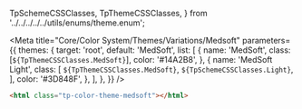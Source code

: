   TpSchemeCSSClasses,
  TpThemeCSSClasses,
} from '../../../../../utils/enums/theme.enum';

<Meta
  title="Core/Color System/Themes/Variations/Medsoft"
  parameters={{
    themes: {
      target: 'root',
      default: 'MedSoft',
      list: [
        {
          name: 'MedSoft',
          class: [`${TpThemeCSSClasses.MedSoft}`],
          color: '#14A2B8',
        },
        {
          name: 'MedSoft Light',
          class: [
            `${TpThemeCSSClasses.MedSoft}`,
            `${TpSchemeCSSClasses.Light}`,
          ],
          color: '#3D848F',
        },
      ],
    },
  }}
/>

<Title>MedSoft</Title>

```html
<html class="tp-color-theme-medsoft"></html>
```

<Title>Colors</Title>

<ColorPalette>
  <ColorItem
    title="Brand"
    colors={{
      'brand-tint': 'var(--tp-color-brand-tint)',
      brand: 'var(--tp-color-brand)',
      'brand-shade': 'var(--tp-color-brand-shade)',
    }}
  />
</ColorPalette>

<Title>Variants</Title>

<ColorPalette>
  <ColorItem
    title="Brand 1"
    colors={{
      'brand-1-tint': 'var(--tp-color-brand-1-tint)',
      'brand-1': 'var(--tp-color-brand-1)',
      'brand-1-shade': 'var(--tp-color-brand-1-shade)',
    }}
  />
  <ColorItem
    title="Brand 2"
    colors={{
      'brand-2-tint': 'var(--tp-color-brand-2-tint)',
      'brand-2': 'var(--tp-color-brand-2)',
      'brand-2-shade': 'var(--tp-color-brand-2-shade)',
    }}
  />
  <ColorItem
    title="Brand 3"
    colors={{
      'brand-3-tint': 'var(--tp-color-brand-3-tint)',
      'brand-3': 'var(--tp-color-brand-3)',
      'brand-3-shade': 'var(--tp-color-brand-3-shade)',
    }}
  />
  <ColorItem
    title="Brand 4"
    colors={{
      'brand-4-tint': 'var(--tp-color-brand-4-tint)',
      'brand-4': 'var(--tp-color-brand-4)',
      'brand-4-shade': 'var(--tp-color-brand-4-shade)',
    }}
  />
  <ColorItem
    title="Brand 5"
    colors={{
      'brand-5-tint': 'var(--tp-color-brand-5-tint)',
      'brand-5': 'var(--tp-color-brand-5)',
      'brand-5-shade': 'var(--tp-color-brand-5-shade)',
    }}
  />
</ColorPalette>

<Title>Secondary Colors</Title>

<ColorPalette>
  <ColorItem
    title="Aula"
    colors={{
      'aula-tint': 'var(--tp-color-aula-tint)',
      aula: 'var(--tp-color-aula)',
      'aula-shade': 'var(--tp-color-aula-shade)',
    }}
  />
  <ColorItem
    title="Material"
    colors={{
      'material-tint': 'var(--tp-color-material-tint)',
      material: 'var(--tp-color-material)',
      'material-shade': 'var(--tp-color-material-shade)',
    }}
  />
  <ColorItem
    title="Questões"
    colors={{
      'questoes-tint': 'var(--tp-color-questoes-tint)',
      questoes: 'var(--tp-color-questoes)',
      'questoes-shade': 'var(--tp-color-questoes-shade)',
    }}
  />
  <ColorItem
    title="Revalida"
    colors={{
      'revalida-tint': 'var(--tp-color-revalida-tint)',
      revalida: 'var(--tp-color-revalida)',
      'revalida-shade': 'var(--tp-color-revalida-shade)',
    }}
  />
  <ColorItem
    title="Provas"
    colors={{
      'provas-tint': 'var(--tp-color-provas-tint)',
      provas: 'var(--tp-color-provas)',
      'provas-shade': 'var(--tp-color-provas-shade)',
    }}
  />
</ColorPalette>

<Title>Secondary Variants</Title>

<Title>Aula</Title>

<ColorPalette>
  <ColorItem
    title="Aula 1"
    colors={{
      'aula-1-tint': 'var(--tp-color-aula-1-tint)',
      'aula-1': 'var(--tp-color-aula-1)',
      'aula-1-shade': 'var(--tp-color-aula-1-shade)',
    }}
  />
  <ColorItem
    title="Aula 2"
    colors={{
      'aula-2-tint': 'var(--tp-color-aula-2-tint)',
      'aula-2': 'var(--tp-color-aula-2)',
      'aula-2-shade': 'var(--tp-color-aula-2-shade)',
    }}
  />
  <ColorItem
    title="Aula 3"
    colors={{
      'aula-3-tint': 'var(--tp-color-aula-3-tint)',
      'aula-3': 'var(--tp-color-aula-3)',
      'aula-3-shade': 'var(--tp-color-aula-3-shade)',
    }}
  />
  <ColorItem
    title="Aula 4"
    colors={{
      'aula-4-tint': 'var(--tp-color-aula-4-tint)',
      'aula-4': 'var(--tp-color-aula-4)',
      'aula-4-shade': 'var(--tp-color-aula-4-shade)',
    }}
  />
  <ColorItem
    title="Aula 5"
    colors={{
      'aula-5-tint': 'var(--tp-color-aula-5-tint)',
      'aula-5': 'var(--tp-color-aula-5)',
      'aula-5-shade': 'var(--tp-color-aula-5-shade)',
    }}
  />
</ColorPalette>

<Title>Material</Title>

<ColorPalette>
  <ColorItem
    title="Material 1"
    colors={{
      'material-1-tint': 'var(--tp-color-material-1-tint)',
      'material-1': 'var(--tp-color-material-1)',
      'material-1-shade': 'var(--tp-color-material-1-shade)',
    }}
  />
  <ColorItem
    title="Material 2"
    colors={{
      'material-2-tint': 'var(--tp-color-material-2-tint)',
      'material-2': 'var(--tp-color-material-2)',
      'material-2-shade': 'var(--tp-color-material-2-shade)',
    }}
  />
  <ColorItem
    title="Material 3"
    colors={{
      'material-3-tint': 'var(--tp-color-material-3-tint)',
      'material-3': 'var(--tp-color-material-3)',
      'material-3-shade': 'var(--tp-color-material-3-shade)',
    }}
  />
  <ColorItem
    title="Material 4"
    colors={{
      'material-4-tint': 'var(--tp-color-material-4-tint)',
      'material-4': 'var(--tp-color-material-4)',
      'material-4-shade': 'var(--tp-color-material-4-shade)',
    }}
  />
  <ColorItem
    title="Material 5"
    colors={{
      'material-5-tint': 'var(--tp-color-material-5-tint)',
      'material-5': 'var(--tp-color-material-5)',
      'material-5-shade': 'var(--tp-color-material-5-shade)',
    }}
  />
</ColorPalette>

<Title>Questões</Title>

<ColorPalette>
  <ColorItem
    title="Questões 1"
    colors={{
      'questoes-1-tint': 'var(--tp-color-questoes-1-tint)',
      'questoes-1': 'var(--tp-color-questoes-1)',
      'questoes-1-shade': 'var(--tp-color-questoes-1-shade)',
    }}
  />
  <ColorItem
    title="Questões 2"
    colors={{
      'questoes-2-tint': 'var(--tp-color-questoes-2-tint)',
      'questoes-2': 'var(--tp-color-questoes-2)',
      'questoes-2-shade': 'var(--tp-color-questoes-2-shade)',
    }}
  />
  <ColorItem
    title="Questões 3"
    colors={{
      'questoes-3-tint': 'var(--tp-color-questoes-3-tint)',
      'questoes-3': 'var(--tp-color-questoes-3)',
      'questoes-3-shade': 'var(--tp-color-questoes-3-shade)',
    }}
  />
  <ColorItem
    title="Questões 4"
    colors={{
      'questoes-4-tint': 'var(--tp-color-questoes-4-tint)',
      'questoes-4': 'var(--tp-color-questoes-4)',
      'questoes-4-shade': 'var(--tp-color-questoes-4-shade)',
    }}
  />
  <ColorItem
    title="Questões 5"
    colors={{
      'questoes-5-tint': 'var(--tp-color-questoes-5-tint)',
      'questoes-5': 'var(--tp-color-questoes-5)',
      'questoes-5-shade': 'var(--tp-color-questoes-5-shade)',
    }}
  />
</ColorPalette>

<Title>Revalida</Title>

<ColorPalette>
  <ColorItem
    title="Revalida 1"
    colors={{
      'revalida-1-tint': 'var(--tp-color-revalida-1-tint)',
      'revalida-1': 'var(--tp-color-revalida-1)',
      'revalida-1-shade': 'var(--tp-color-revalida-1-shade)',
    }}
  />
  <ColorItem
    title="Revalida 2"
    colors={{
      'revalida-2-tint': 'var(--tp-color-revalida-2-tint)',
      'revalida-2': 'var(--tp-color-revalida-2)',
      'revalida-2-shade': 'var(--tp-color-revalida-2-shade)',
    }}
  />
  <ColorItem
    title="Revalida 3"
    colors={{
      'revalida-3-tint': 'var(--tp-color-revalida-3-tint)',
      'revalida-3': 'var(--tp-color-revalida-3)',
      'revalida-3-shade': 'var(--tp-color-revalida-3-shade)',
    }}
  />
  <ColorItem
    title="Revalida 4"
    colors={{
      'revalida-4-tint': 'var(--tp-color-revalida-4-tint)',
      'revalida-4': 'var(--tp-color-revalida-4)',
      'revalida-4-shade': 'var(--tp-color-revalida-4-shade)',
    }}
  />
  <ColorItem
    title="Revalida 5"
    colors={{
      'revalida-5-tint': 'var(--tp-color-revalida-5-tint)',
      'revalida-5': 'var(--tp-color-revalida-5)',
      'revalida-5-shade': 'var(--tp-color-revalida-5-shade)',
    }}
  />
</ColorPalette>

<Title>Provas</Title>

<ColorPalette>
  <ColorItem
    title="Provas 1"
    colors={{
      'provas-1-tint': 'var(--tp-color-provas-1-tint)',
      'provas-1': 'var(--tp-color-provas-1)',
      'provas-1-shade': 'var(--tp-color-provas-1-shade)',
    }}
  />
  <ColorItem
    title="Provas 2"
    colors={{
      'provas-2-tint': 'var(--tp-color-provas-2-tint)',
      'provas-2': 'var(--tp-color-provas-2)',
      'provas-2-shade': 'var(--tp-color-provas-2-shade)',
    }}
  />
  <ColorItem
    title="Provas 3"
    colors={{
      'provas-3-tint': 'var(--tp-color-provas-3-tint)',
      'provas-3': 'var(--tp-color-provas-3)',
      'provas-3-shade': 'var(--tp-color-provas-3-shade)',
    }}
  />
  <ColorItem
    title="Provas 4"
    colors={{
      'provas-4-tint': 'var(--tp-color-provas-4-tint)',
      'provas-4': 'var(--tp-color-provas-4)',
      'provas-4-shade': 'var(--tp-color-provas-4-shade)',
    }}
  />
  <ColorItem
    title="Provas 5"
    colors={{
      'provas-5-tint': 'var(--tp-color-provas-5-tint)',
      'provas-5': 'var(--tp-color-provas-5)',
      'provas-5-shade': 'var(--tp-color-provas-5-shade)',
    }}
  />
</ColorPalette>
